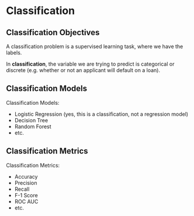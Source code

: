 # Classification

## Classification Objectives


A classification problem is a supervised learning task, where we have the labels.

In **classification**, the variable we are trying to predict is categorical or discrete (e.g. whether or not an applicant will default on a loan).

## Classification Models

Classification Models:

  + Logistic Regression (yes, this is a classification, not a regression model)
  + Decision Tree
  + Random Forest
  + etc.

## Classification Metrics

Classification Metrics:

  + Accuracy
  + Precision
  + Recall
  + F-1 Score
  + ROC AUC
  + etc.
